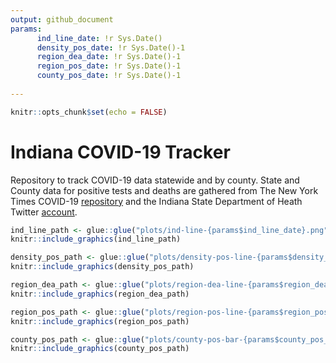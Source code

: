 ```yaml
---
output: github_document
params:
      ind_line_date: !r Sys.Date()
      density_pos_date: !r Sys.Date()-1
      region_dea_date: !r Sys.Date()-1
      region_pos_date: !r Sys.Date()-1
      county_pos_date: !r Sys.Date()-1
      
---
```



```r
knitr::opts_chunk$set(echo = FALSE)
```


# Indiana COVID-19 Tracker

Repository to track COVID-19 data statewide and by county. State and County data for positive tests and deaths are gathered from The New York Times COVID-19 [repository](https://github.com/nytimes/covid-19-data) and the Indiana State Department of Heath Twitter [account](https://twitter.com/StateHealthIN?ref_src=twsrc%5Egoogle%7Ctwcamp%5Eserp%7Ctwgr%5Eauthor).

```r
ind_line_path <- glue::glue("plots/ind-line-{params$ind_line_date}.png")
knitr::include_graphics(ind_line_path)
```

```r
density_pos_path <- glue::glue("plots/density-pos-line-{params$density_pos_date}.png")
knitr::include_graphics(density_pos_path)
```


```r
region_dea_path <- glue::glue("plots/region-dea-line-{params$region_dea_date}.png")
knitr::include_graphics(region_dea_path)
```


```r
region_pos_path <- glue::glue("plots/region-pos-line-{params$region_pos_date}.png")
knitr::include_graphics(region_pos_path)
```


```r
county_pos_path <- glue::glue("plots/county-pos-bar-{params$county_pos_date}.png")
knitr::include_graphics(county_pos_path)
```



